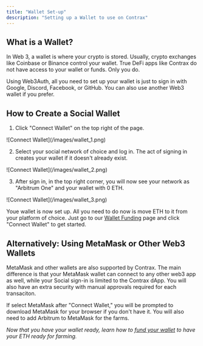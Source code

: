 ```yaml
---
title: "Wallet Set-up"
description: "Setting up a Wallet to use on Contrax"
---
```


## What is a Wallet?

In Web 3, a wallet is where your crypto is stored. Usually, crypto exchanges like Coinbase or Binance control your wallet. True DeFi apps like Contrax do not have access to your wallet or funds. Only you do.

Using Web3Auth, all you need to set up your wallet is just to sign in with Google, Discord, Facebook, or GitHub. You can also use another Web3 wallet if you prefer.

## How to Create a Social Wallet

1. Click "Connect Wallet" on the top right of the page.

<Frame>![Connect Wallet](/images/wallet_1.png)</Frame>

2. Select your social network of choice and log in. The act of signing in creates your wallet if it doesn't already exist.

<Frame>![Connect Wallet](/images/wallet_2.png)</Frame>

3. After sign in, in the top right corner, you will now see your network as "Arbitrum One" and your wallet with 0 ETH.

<Frame>![Connect Wallet](/images/wallet_3.png)</Frame>

Youe wallet is now set up. All you need to do now is move ETH to it from your platform of choice. Just go to our [Wallet Funding](/farms) page and click "Connect Wallet" to get started.

## Alternatively: Using MetaMask or Other Web3 Wallets

MetaMask and other wallets are also supported by Contrax. The main difference is that your MetaMask wallet can connect to any other web3 app as well, while your Social sign-in is limited to the Contrax dApp. You will also have an extra security with manual approvals required for each transaciton.

If select MetaMask after "Connect Wallet," you will be prompted to download MetaMask for your browser if you don't have it. You will also need to add Arbitrum to MetaMask for the farms.

_Now that you have your wallet ready, learn how to [fund your wallet](../transfer/general) to have your ETH ready for farming._
